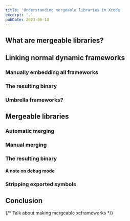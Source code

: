```yaml
---
title: 'Understanding mergeable libraries in Xcode'
excerpt: '.'
pubDate: 2023-06-14
---
```


## What are mergeable libraries?

## Linking normal dynamic frameworks

### Manually embedding all frameworks

### The resulting binary

### Umbrella frameworks?

## Mergeable libraries

### Automatic merging

### Manual merging

### The resulting binary

#### A note on debug mode

### Stripping exported symbols

## Conclusion

{/* Talk about making mergeable xcframeworks */}
